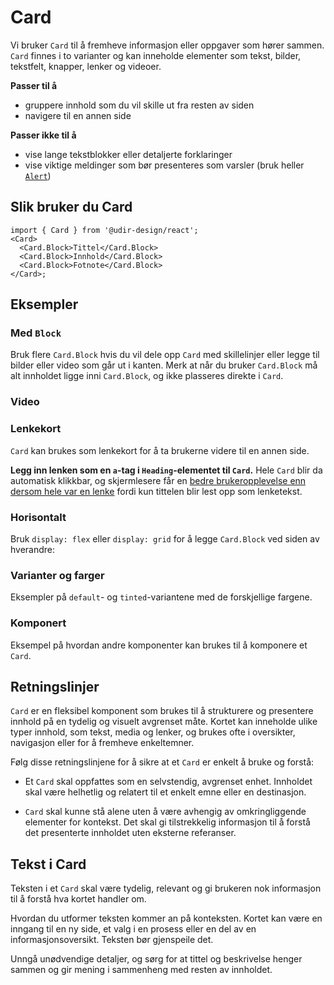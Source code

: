 
<Meta of={CardStories} />

# Card

Vi bruker `Card` til å fremheve informasjon eller oppgaver som hører sammen. `Card` finnes i to varianter og kan inneholde elementer som tekst, bilder, tekstfelt, knapper, lenker og videoer.

**Passer til å**

- gruppere innhold som du vil skille ut fra resten av siden
- navigere til en annen side

**Passer ikke til å**

- vise lange tekstblokker eller detaljerte forklaringer
- vise viktige meldinger som bør presenteres som varsler (bruk heller [`Alert`](/docs/components-alert--docs))

## Slik bruker du Card

<Primary />
<Controls />

```tsx
import { Card } from '@udir-design/react';
<Card>
  <Card.Block>Tittel</Card.Block>
  <Card.Block>Innhold</Card.Block>
  <Card.Block>Fotnote</Card.Block>
</Card>;
```

## Eksempler

### Med `Block`

Bruk flere `Card.Block` hvis du vil dele opp `Card` med skillelinjer eller legge til bilder eller video som går ut i kanten. Merk at når du bruker `Card.Block` må alt innholdet ligge inni `Card.Block`, og ikke plasseres direkte i `Card`.

<Canvas of={CardStories.Media} />

### Video

<Canvas of={CardStories.Video} />

### Lenkekort

`Card` kan brukes som lenkekort for å ta brukerne videre til en annen side.

**Legg inn lenken som en `a`-tag i `Heading`-elementet til `Card`.** Hele `Card` blir da automatisk klikkbar, og skjermlesere får en [bedre brukeropplevelse enn dersom hele var en lenke](https://adrianroselli.com/2020/02/block-links-cards-clickable-regions-etc.html) fordi kun tittelen blir lest opp som lenketekst.

<Canvas of={CardStories.WithLink} />

### Horisontalt

Bruk `display: flex` eller `display: grid` for å legge `Card.Block` ved siden av hverandre:

<Canvas of={CardStories.Horizontal} />

### Varianter og farger

Eksempler på `default`- og `tinted`-variantene med de forskjellige fargene.

<Canvas of={CardStories.Variants} />

### Komponert

Eksempel på hvordan andre komponenter kan brukes til å komponere et `Card`.

<Canvas of={CardStories.Composed} />

## Retningslinjer

`Card` er en fleksibel komponent som brukes til å strukturere og presentere innhold på en tydelig og visuelt avgrenset måte. Kortet kan inneholde ulike typer innhold, som tekst, media og lenker, og brukes ofte i oversikter, navigasjon eller for å fremheve enkeltemner.

Følg disse retningslinjene for å sikre at et `Card` er enkelt å bruke og forstå:

- Et `Card` skal oppfattes som en selvstendig, avgrenset enhet. Innholdet skal være helhetlig og relatert til et enkelt emne eller en destinasjon.

- `Card` skal kunne stå alene uten å være avhengig av omkringliggende elementer for kontekst. Det skal gi tilstrekkelig informasjon til å forstå det presenterte innholdet uten eksterne referanser.

## Tekst i Card

Teksten i et `Card` skal være tydelig, relevant og gi brukeren nok informasjon til å forstå hva kortet handler om.

Hvordan du utformer teksten kommer an på konteksten. Kortet kan være en inngang til en ny side, et valg i en prosess eller en del av en informasjonsoversikt. Teksten bør gjenspeile det.

Unngå unødvendige detaljer, og sørg for at tittel og beskrivelse henger sammen og gir mening i sammenheng med resten av innholdet.
